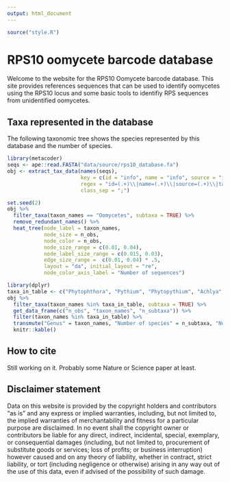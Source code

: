 ```yaml
---
output: html_document
---
```


```r
source("style.R")
```

# RPS10 oomycete barcode database

Welcome to the website for the RPS10 Oomycete barcode database.
This site provides references sequences that can be used to identify oomycetes using the RPS10 locus and some basic tools to identifiy RPS sequences from unidentified oomycetes.

## Taxa represented in the database

The following taxonomic tree shows the species represented by this database and the number of species.

```r
library(metacoder)
seqs <- ape::read.FASTA("data/source/rps10_database.fa")
obj <- extract_tax_data(names(seqs),
                        key = c(id = "info", name = "info", source = "info", tax_id = "info", taxonomy = "class"),
                        regex = "id=(.+)\\|name=(.+)\\|source=(.+)\\|tax_id=(.+)\\|taxonomy=(.+)",
                        class_sep = ";")
```

```r
set.seed(2)
obj %>%
  filter_taxa(taxon_names == "Oomycetes", subtaxa = TRUE) %>%
  remove_redundant_names() %>%
  heat_tree(node_label = taxon_names,
            node_size = n_obs, 
            node_color = n_obs,
            node_size_range = c(0.01, 0.04),
            node_label_size_range = c(0.015, 0.03),
            edge_size_range =  c(0.01, 0.04) * .5,
            layout = "da", initial_layout = "re",
            node_color_axis_label = "Number of sequences")
```

```r
library(dplyr)
taxa_in_table <- c("Phytophthora", "Pythium", "Phytopythium", "Achlya", "Albugo", "Peronospora", "Plasmopara", "Saprolegnia")
obj %>%
  filter_taxa(taxon_names %in% taxa_in_table, subtaxa = TRUE) %>%
  get_data_frame(c("n_obs", "taxon_names", "n_subtaxa")) %>%
  filter(taxon_names %in% taxa_in_table) %>%
  transmute("Genus" = taxon_names, "Number of species" = n_subtaxa, "Number of sequences" = n_obs) %>%
  knitr::kable()
```


## How to cite

Still working on it. Probably some Nature or Science paper at least. 

## Disclaimer statement

Data on this website is provided by the copyright holders and contributors "as is" and any express or implied warranties, including, but not limited to, the implied warranties of merchantability and fitness for a particular purpose are disclaimed.
In no event shall the copyright owner or contributors be liable for any direct, indirect, incidental, special, exemplary, or consequential damages (including, but not limited to, procurement of substitute goods or services; loss of profits; or business interruption) however caused and on any theory of liability, whether in contract, strict liability, or tort (including negligence or otherwise) arising in any way out of the use of this data, even if advised of the possibility of such damage.